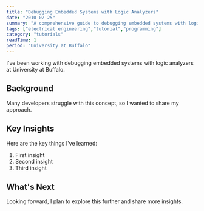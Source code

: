 ```yaml
---
title: "Debugging Embedded Systems with Logic Analyzers"
date: "2010-02-25"
summary: "A comprehensive guide to debugging embedded systems with logic analyzers. Learn the fundamentals and best practices."
tags: ["electrical engineering","tutorial","programming"]
category: "tutorials"
readTime: 1
period: "University at Buffalo"
---
```


I've been working with debugging embedded systems with logic analyzers at University at Buffalo.

## Background

Many developers struggle with this concept, so I wanted to share my approach.

## Key Insights

Here are the key things I've learned:

1. First insight
2. Second insight
3. Third insight

## What's Next

Looking forward, I plan to explore this further and share more insights.

